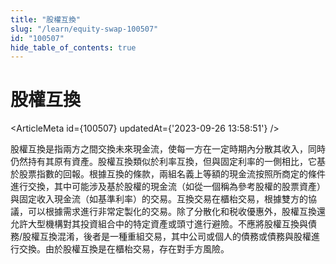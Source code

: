 ```yaml
---
title: "股權互換"
slug: "/learn/equity-swap-100507"
id: "100507"
hide_table_of_contents: true
---
```



# 股權互換

<ArticleMeta id={100507} updatedAt={'2023-09-26 13:58:51'} />
<div className='border-solid border-b border-t-0 my-4 border-[var(--ifm-color-gray-300)]' />

股權互換是指兩方之間交換未來現金流，使每一方在一定時期內分散其收入，同時仍然持有其原有資產。股權互換類似於利率互換，但與固定利率的一側相比，它基於股票指數的回報。根據互換的條款，兩組名義上等額的現金流按照所商定的條件進行交換，其中可能涉及基於股權的現金流（如從一個稱為參考股權的股票資產）與固定收入現金流（如基準利率）的交易。互換交易在櫃枱交易，根據雙方的協議，可以根據需求進行非常定製化的交易。除了分散化和税收優惠外，股權互換還允許大型機構對其投資組合中的特定資產或頭寸進行避險。不應將股權互換與債務/股權互換混淆，後者是一種重組交易，其中公司或個人的債務或債務與股權進行交換。由於股權互換是在櫃枱交易，存在對手方風險。

